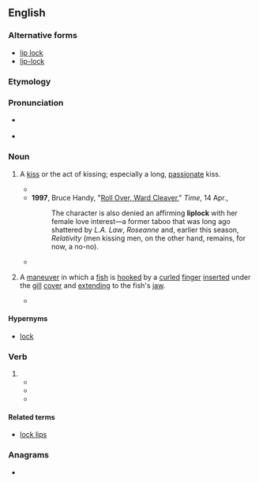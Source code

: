 {{also|lip-lock|lip lock}}
==English==

===Alternative forms===
* [[lip lock]]
* [[lip-lock]]

===Etymology===
{{compound|en|lip|lock}}

===Pronunciation===
* {{a|UK}} {{IPA|en|/ˈlɪpˌlɒk/}}
* {{hyphenation|en|lip|lock}}

===Noun===
{{en-noun|~}}

# {{lb|en|chiefly|US|informal}} A [[kiss]] or the act of kissing; especially a long, [[passionate]] kiss.
#* {{quote-book|en|year=1989  |title=Panthers in the Skins of Men |author=Charles Nelson |page=25 |ISBN=|passage=We figgered a gal might give us a lil '''liplock'''. }}
#* '''1997''', Bruce Handy, "[http://www.time.com/time/magazine/article/0,9171,986188-5,00.html Roll Over, Ward Cleaver]," ''Time'', 14 Apr.,
#*: The character is also denied an affirming '''liplock''' with her female love interest—a former taboo that was long ago shattered by ''L.A. Law'', ''Roseanne'' and, earlier this season, ''Relativity'' (men kissing men, on the other hand, remains, for now, a no-no).
#* {{quote-book|en|year=2015 |title=Portal Combat|author=Bryan Cohen |page= |ISBN=|passage=Dhiraj leaned over and kissed her on the lips.She gently returned the '''liplock'''.}}
# {{lb|en|fishing}} A [[maneuver]] in which a [[fish]] is [[hook]]ed by a [[curled]] [[finger]] [[insert]]ed under the [[gill]] [[cover]] and [[extend]]ing to the fish's [[jaw]].
#* {{quote-book|en|year=1991  |title=Outdoor Oklahoma - Volumes 47-48 |author=|page=31 |ISBN=|passage=Regardless of whatever other qualities may differentiate Sooner fishermen, they are identical in that each has spent a good part of their lives dreaming about catching one nice bass — a whopper of such bulk  that the traditional thumb and forefinger '''liplock''' wouldn't be nearly enough to hoist their catch into the boat.}}

====Hypernyms====
* [[lock]]

===Verb===
{{en-verb}}

# {{alt form|en|lip-lock}}
#* {{quote-book|en|year=1993 |title=Losing It: The Virginity Myth |author=Louis M. Crosier |page= 83|ISBN=|passage=In terms of effectiveness, it must have been a pretty decent line, because she just smiled and '''liplocked''' me. }}
#* {{quote-book|en|year=2000 |title=The Single Man|author=John Paschal, ‎Mark Louis |page=116 |ISBN=|passage=A bout with the common cold was fair tradeoff for the chance to '''liplock''' with Joy Jeffers, the prettiest girl in school.}}
#* {{quote-book|en|year=2005  |title=The Grrl Genius Guide to Sex (with Other People)|author=Cathryn Michon |page= |ISBN=|passage=Of course, I hadn't told David that I regarded him as sort of an amphibious starter kit, one of a series of frogs I would need to '''liplock''' on my way to finding, if not an actual prince, at the very least a somewhat normal guy.}}

====Related terms====
* [[lock lips]]

===Anagrams===
* {{anagrams|en|a=cikllop|Pollick|pillock}}